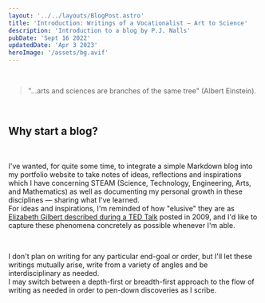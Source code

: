 ```yaml
---
layout: '../../layouts/BlogPost.astro'
title: 'Introduction: Writings of a Vocationalist — Art to Science'
description: 'Introduction to a blog by P.J. Nalls'
pubDate: 'Sept 16 2022'
updatedDate: 'Apr 3 2023'
heroImage: '/assets/bg.avif'
---
```


<br />

> "...arts and sciences are branches of the same tree" (Albert Einstein).

<br/>

## Why start a blog?

<br/>

I've wanted, for quite some time, to integrate a simple Markdown blog into my portfolio website to take notes of ideas, reflections and inspirations
which I have concerning STEAM (Science, Technology, Engineering, Arts, and Mathematics) as well as documenting my personal growth in these disciplines — sharing what I've learned.
<br/>
For ideas and inspirations, I'm reminded of how "elusive" they are as [Elizabeth Gilbert described during a TED Talk](https://www.youtube.com/watch?v=86x-u-tz0MA) posted in 2009, and I'd like to capture these phenomena concretely as possible whenever I'm able.

<br/>

I don't plan on writing for any particular end-goal or order, but I'll let these writings mutually arise, write from a variety of angles and be interdisciplinary as needed. 
<br/> I may switch between a depth-first or breadth-first approach to the flow of writing as needed in order to pen-down discoveries as I scribe. 
